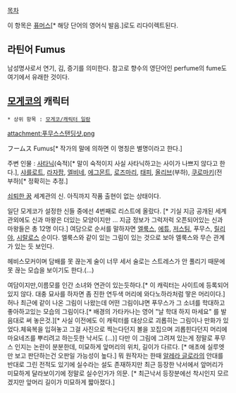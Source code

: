 [[목차]]

이 항목은 [[퓨머스]][* 해당 단어의 영어식 발음.]로도 리다이렉트된다.

== 라틴어 Fumus ==
남성명사로서 연기, 김, 증기를 의미한다. 참고로 향수의 영단어인 perfume의 fume도 여기에서 유래한 것이다.

== [[모게코]]의 캐릭터 ==
 * 상위 항목 : [[모게코/캐릭터 일람]]

attachment:푸무스스탠딩샷.png

フームス
Fumus[* 작가의 말에 의하면 이 명칭은 별명이라고 한다.]

주변 인물 : [[사타닉]](숙적)[* 말이 숙적이지 사실 사타닉하고는 사이가 나쁘지 않다고 한다.], [[샤를로트]], [[라자팜]], [[엘비네]], [[에그몬트]], [[로즈마리]], [[태피]], [[올리브]](부하), [[쿠로마키]](전 부하)[* 정확히는 추정.]

[[쇠퇴한 꿈]] 세계관의 신. 아직까지 작품 출현이 없는 상태이다. 

일단 모게코가 설정한 신들 중에선 4번째로 리스트에 올랐다. [* 기실 지금 공개된 세계관외에도 신과 마왕은 더있는 모양이지만 ... 지금 정보가 그럭저럭 오픈되어있는 신과 마왕들은 총 12명 이다.] 여담으로 순서를 말하자면 [[엘룩스]], [[에튜]], [[저스팀]], 푸무스, [[릴리야]], [[시랄로스]] 순이다. 엘룩스와 같이 있는 그림이 있는 것으로 보아 엘룩스와 무슨 관계가 있는 듯 보인다. 

헤비스모커이며 담배를 못 끊는게 술이 너무 세서 술로는 스트레스가 안 풀리기 때문에 못 끊는 모습을 보이기도 한다.(...)

여담이지만,이름모를 인간 소녀와 연관이 있는듯하다.[* 이 캐릭터는 사이트에 등록되어있지 않다. 대충 묘사를 하자면 좀 진한 연두색 머리에 와다노하라처럼 땋은 머리이다.] 허나 최근에 같이 나온 그림이 나왔는데 어떤 그림이냐면 푸무스가 그 소녀를 학대하고 좋아하고있는 모습의 그림이다.[* 배경의 가타카나는 영어 "날 학대 하지 마세요" 를 발음대로 써 놓은것.][* 사실 이전에도 이 캐릭터를 대상으로 괴롭히는 그림이나 만화가 있었다.체육복을 입혀놓고 그걸 사진으로 찍는다던지 볼을 꼬집으며 괴롭힌다던지 머리에 마요네즈를 뿌리려고 하는듯한 낙서도 (...)] 다만 이 그림에 그려져 있는게 정말로 푸무스 인지는 논란이 분분한데, 미묘하게 앞머리의 위치, 길이가 다르다. [* 애초에 실루엣만 보고 판단하는건 오판일 가능성이 높다.] 뭐 원작자는 한때 [[알레라 글로라]]의 안대를 반대로 그린 전적도 있기에 실수라는 설도 존재하지만 최근 등장한 낙서에서 앞머리가 미묘하게 달라보이기에 정말로 실수인가가 의문. [* 최근낙서 등장분에선 착시인지 모르겠지만 앞머리 길이가 미묘하게 짧아졌다.]
